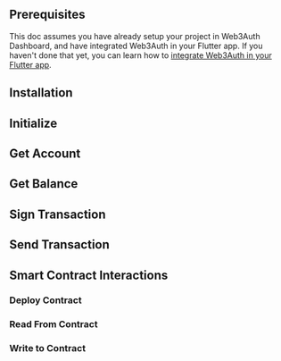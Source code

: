 
## Prerequisites

This doc assumes you have already setup your project in Web3Auth Dashboard, and have integrated Web3Auth in your Flutter app. If you haven't done that yet, you can learn how to [integrate Web3Auth in your Flutter app](/docs/sdk/mobile/pnp/flutter/).

## Installation

<InstallationSnippet />

## Initialize

<InitialisationSnippet />

## Get Account

<GetAccountSnippet />

## Get Balance

<GetBalanceSnippet />

## Sign Transaction

<SignTransactionSnippet />

## Send Transaction

<SendTransactionSnippet />

## Smart Contract Interactions

<TestContractSnippet />

### Deploy Contract

<DeployContractSnippet />

### Read From Contract

<ReadContractSnippet />

### Write to Contract

<WriteContractSnippet />
